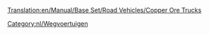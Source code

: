 [[Translation:en/Manual/Base Set/Road Vehicles/Copper Ore Trucks]]

{{nl/Wegvoertuig|name     = MPS Koperertstruck
  |img      = en/MPS Copper Ore Truck.png
  |price    = £4.961 (€9.922) 
  |speed    = 30 mph (48 km/h)
  |annual   = £421 (€842)
  |designed = 1935
  |life     = 15
  |capacity = 22 ton kopererts
}}
{{nl/Wegvoertuig|name     = Uhl Koperertstruck
  |img      = en/Uhl Copper Ore Truck.png
  |price    = £5.740 (€11.480)
  |speed    = 55 mph (88 km/h)
  |annual   = £787 (€1.574)
  |designed = 1977
  |life     = 15
  |capacity = 25 ton kopererts
}}
{{nl/Wegvoertuig|name     = Goss Koperertstruck
  |img      = en/Goss Copper Ore Truck.png
  |price    = £6.150 (€12.300) 
  |speed    = 70 mph (112 km/h)
  |annual   = £1.125 (€2.250)
  |designed = 2011
  |life     = 15
  |capacity = 27 ton kopererts
}}

[[Category:nl/Wegvoertuigen]]